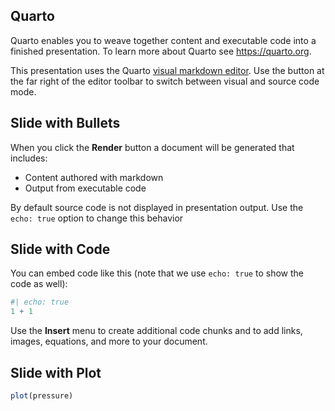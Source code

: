 ## Quarto

Quarto enables you to weave together content and executable code into a finished presentation. To learn more about Quarto see <https://quarto.org>.

This presentation uses the Quarto [visual markdown editor](https://quarto.org/docs/visual-editor/). Use the button at the far right of the editor toolbar to switch between visual and source code mode.

## Slide with Bullets

When you click the **Render** button a document will be generated that includes:

-   Content authored with markdown
-   Output from executable code

By default source code is not displayed in presentation output. Use the `echo: true` option to change this behavior

## Slide with Code

You can embed code like this (note that we use `echo: true` to show the code as well):

```r
#| echo: true
1 + 1
```

Use the **Insert** menu to create additional code chunks and to add links, images, equations, and more to your document.

## Slide with Plot

```r
plot(pressure)
```

